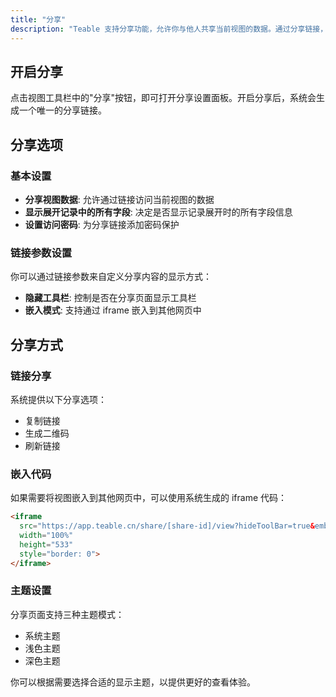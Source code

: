 ```yaml
---
title: "分享"
description: "Teable 支持分享功能，允许你与他人共享当前视图的数据。通过分享链接，其他用户可以查看你的视图内容"
---
```


## 开启分享

点击视图工具栏中的"分享"按钮，即可打开分享设置面板。开启分享后，系统会生成一个唯一的分享链接。

## 分享选项

### 基本设置
- **分享视图数据**: 允许通过链接访问当前视图的数据
- **显示展开记录中的所有字段**: 决定是否显示记录展开时的所有字段信息
- **设置访问密码**: 为分享链接添加密码保护

### 链接参数设置
你可以通过链接参数来自定义分享内容的显示方式：

- **隐藏工具栏**: 控制是否在分享页面显示工具栏
- **嵌入模式**: 支持通过 iframe 嵌入到其他网页中
  
## 分享方式

### 链接分享
系统提供以下分享选项：
- 复制链接
- 生成二维码
- 刷新链接

### 嵌入代码
如果需要将视图嵌入到其他网页中，可以使用系统生成的 iframe 代码：
```html
<iframe 
  src="https://app.teable.cn/share/[share-id]/view?hideToolBar=true&embed=true"
  width="100%" 
  height="533" 
  style="border: 0">
</iframe>
```

### 主题设置
分享页面支持三种主题模式：
- 系统主题
- 浅色主题
- 深色主题

你可以根据需要选择合适的显示主题，以提供更好的查看体验。
